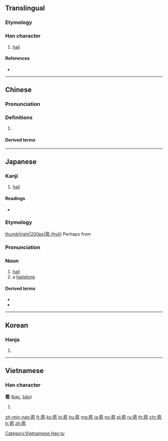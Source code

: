 {{character info/new}}
==Translingual==

===Etymology===
{{Han etyl}}

===Han character===
{{Han char|rn=173|rad=雨|as=05|sn=13|four=10712|canj=MBPRU}}

# [[hail]]

====References====
* {{Han ref|kx=1372.260|dkj=42248|dj=1882.030|hdz=64061.050|uh=96F9|ud=38649|bh=B972|bd=47474}}

----

==Chinese==
{{zh-forms}}

===Pronunciation===
{{zh-pron
|m=báo
|c=bok6
|h=pfs=
|md=
|mn=pha̍uh
|w=
|mc=y
|oc=y
|cat=n
}}

===Definitions===
{{zh-hanzi}}

# {{rfdef|lang=zh}}

====Derived terms====
{{zh-der|冰雹}}

----

==Japanese==

===Kanji===
{{ja-kanji|grade=|rs=雨05}}

# [[hail]]

====Readings====
* {{ja-readings|kanon=[[はく]] (haku)|goon=[[ぼく]] (boku)|kanyoon=[[ひょく]] (hyoku)|kun=[[ひょう]] (hyō)}}

===Etymology===
{{ja-kanjitab|ひょう|yomi=k}}
{{wikipedia|lang=ja}}
[[file:Granizo.jpg|thumb|right|200px|雹 (hyō)]]
Perhaps from {{m|ja|氷|tr=hyō||[[ice]]}}
{{rfe|ja}}

===Pronunciation===
{{ja-pron|acc=a|y=k|ひょう}}

===Noun===
{{ja-noun|ひょう}}

# [[hail]]
# a [[hailstone]]

====Derived terms====
* {{ja-r|降%雹|こう%ひょう}}
* {{ja-r|雹%害|ひょう%がい}}

{{topics|ja|Weather|sort=ひょう}}

----

==Korean==

===Hanja===
{{ko-hanja|hangeul=박|eumhun=|rv=bak|mr=pak|y=pak}}

# {{defn|lang=ko|sort=雨05}}

----

==Vietnamese==

===Han character===
'''雹''' ([[bạc]], [[bão]])

# {{defn|lang=vi}}

[[Category:Vietnamese Han tu]]

[[zh-min-nan:雹]]
[[fr:雹]]
[[ko:雹]]
[[lo:雹]]
[[hu:雹]]
[[mg:雹]]
[[ja:雹]]
[[no:雹]]
[[pl:雹]]
[[ru:雹]]
[[th:雹]]
[[chr:雹]]
[[tr:雹]]
[[zh:雹]]
